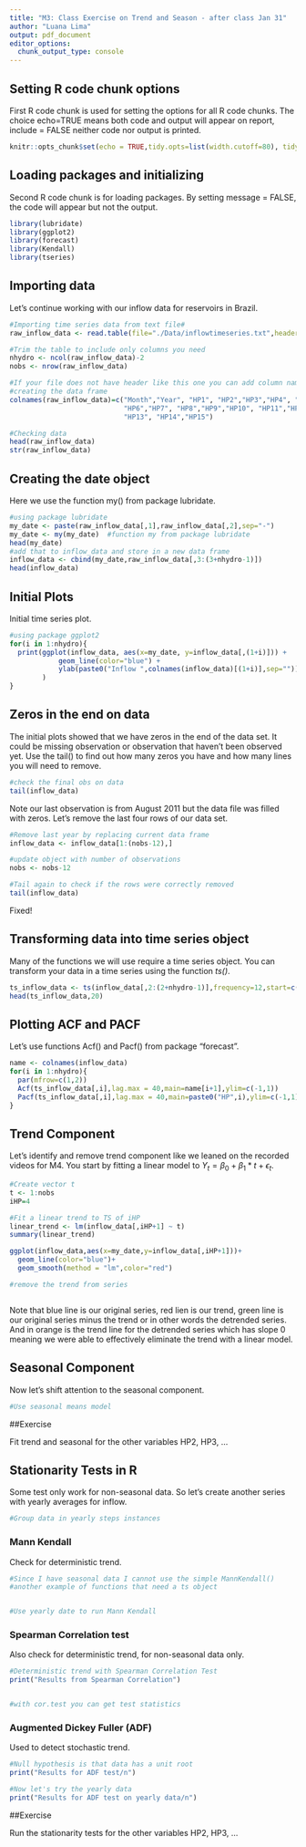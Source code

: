 ```yaml
---
title: "M3: Class Exercise on Trend and Season - after class Jan 31"
author: "Luana Lima"
output: pdf_document
editor_options: 
  chunk_output_type: console
---
```


## Setting R code chunk options

First R code chunk is used for setting the options for all R code chunks. The choice echo=TRUE means both code and output will appear on report, include = FALSE neither code nor output is printed.

```r
knitr::opts_chunk$set(echo = TRUE,tidy.opts=list(width.cutoff=80), tidy=FALSE) 
```

## Loading packages and initializing

Second R code chunk is for loading packages. By setting message = FALSE, the code will appear but not the output. 

```r
library(lubridate)
library(ggplot2)
library(forecast)
library(Kendall)
library(tseries)

```

## Importing data

Let's continue working with our inflow data for reservoirs in Brazil. 

```r

#Importing time series data from text file#
raw_inflow_data <- read.table(file="./Data/inflowtimeseries.txt",header=FALSE,skip=0)

#Trim the table to include only columns you need
nhydro <- ncol(raw_inflow_data)-2
nobs <- nrow(raw_inflow_data) 

#If your file does not have header like this one you can add column names after 
#creating the data frame
colnames(raw_inflow_data)=c("Month","Year", "HP1", "HP2","HP3","HP4", "HP5",
                            "HP6","HP7", "HP8","HP9","HP10", "HP11","HP12", 
                            "HP13", "HP14","HP15")

#Checking data
head(raw_inflow_data)
str(raw_inflow_data)
```
## Creating the date object

Here we use the function my() from package lubridate.

```r
#using package lubridate
my_date <- paste(raw_inflow_data[,1],raw_inflow_data[,2],sep="-")
my_date <- my(my_date)  #function my from package lubridate
head(my_date)
#add that to inflow_data and store in a new data frame 
inflow_data <- cbind(my_date,raw_inflow_data[,3:(3+nhydro-1)])
head(inflow_data)

```


## Initial Plots

Initial time series plot.

```r
#using package ggplot2
for(i in 1:nhydro){
  print(ggplot(inflow_data, aes(x=my_date, y=inflow_data[,(1+i)])) +
            geom_line(color="blue") +
            ylab(paste0("Inflow ",colnames(inflow_data)[(1+i)],sep="")) 
        )
}

```

## Zeros in the end on data 

The initial plots showed that we have zeros in the end of the data set. It could be missing observation or observation that haven't been observed yet. Use the tail() to find out how many zeros you have and how many lines you will need to remove.

```r
#check the final obs on data 
tail(inflow_data)


```

Note our last observation is from August 2011 but the data file was filled with zeros. Let's remove the last four rows of our data set.

```r
#Remove last year by replacing current data frame
inflow_data <- inflow_data[1:(nobs-12),]

#update object with number of observations
nobs <- nobs-12

#Tail again to check if the rows were correctly removed
tail(inflow_data)
```
Fixed!

## Transforming data into time series object

Many of the functions we will use require a time series object. You can transform your data in a time series using the function *ts()*. 

```r
ts_inflow_data <- ts(inflow_data[,2:(2+nhydro-1)],frequency=12,start=c(1931,1))
head(ts_inflow_data,20)

```


## Plotting ACF and PACF

Let's use functions Acf() and Pacf() from package "forecast".

```r
name <- colnames(inflow_data)
for(i in 1:nhydro){
  par(mfrow=c(1,2))
  Acf(ts_inflow_data[,i],lag.max = 40,main=name[i+1],ylim=c(-1,1))
  Pacf(ts_inflow_data[,i],lag.max = 40,main=paste0("HP",i),ylim=c(-1,1))
}


```


## Trend Component

Let's identify and remove trend component like we leaned on the recorded videos for M4. You start by fitting a linear model to $Y_t=\beta_0+\beta_1*t+\epsilon_t$. 

```r
#Create vector t
t <- 1:nobs
iHP=4

#Fit a linear trend to TS of iHP
linear_trend <- lm(inflow_data[,iHP+1] ~ t)
summary(linear_trend)

ggplot(inflow_data,aes(x=my_date,y=inflow_data[,iHP+1]))+
  geom_line(color="blue")+
  geom_smooth(method = "lm",color="red")

```


```r
#remove the trend from series



```
Note that blue line is our original series, red lien is our trend, green line is our original series minus the trend or in other words the detrended series. And in orange is the trend line for the detrended series which has slope 0 meaning we were able to effectively eliminate the trend with a linear model.

## Seasonal Component

Now let's shift attention to the seasonal component.

```r
#Use seasonal means model


```

##Exercise

Fit trend and seasonal for the other variables HP2, HP3, ...


## Stationarity Tests in R

Some test only work for non-seasonal data. So let's create another series with yearly averages for inflow.

```r
#Group data in yearly steps instances


```

### Mann Kendall 

Check for deterministic trend.

```r

#Since I have seasonal data I cannot use the simple MannKendall()
#another example of functions that need a ts object


#Use yearly date to run Mann Kendall

```

### Spearman Correlation test 

Also check for deterministic trend, for non-seasonal data only.

```r
#Deterministic trend with Spearman Correlation Test
print("Results from Spearman Correlation")


#with cor.test you can get test statistics

```

### Augmented Dickey Fuller (ADF)

Used to detect stochastic trend.

```r
#Null hypothesis is that data has a unit root
print("Results for ADF test/n")

#Now let's try the yearly data
print("Results for ADF test on yearly data/n")

```

##Exercise

Run the stationarity tests for the other variables HP2, HP3, ...

